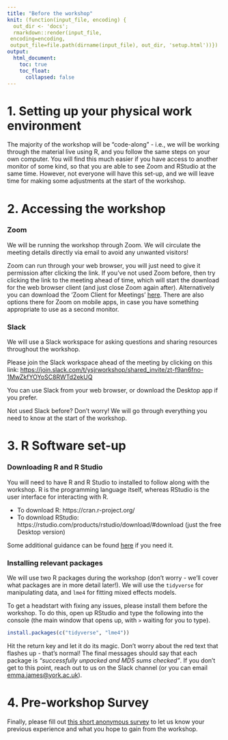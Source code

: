 ```yaml
---
title: "Before the workshop"
knit: (function(input_file, encoding) {
  out_dir <- 'docs';
  rmarkdown::render(input_file,
 encoding=encoding,
 output_file=file.path(dirname(input_file), out_dir, 'setup.html'))})
output: 
  html_document:
    toc: true
    toc_float:
      collapsed: false
---
```


# 1. Setting up your physical work environment 

The majority of the workshop will be "code-along" - i.e., we will be working through the material live using R, and you follow the same steps on your own computer. You will find this much easier if you have access to another monitor of some kind, so that you are able to see Zoom and RStudio at the same time. However, not everyone will have this set-up, and we will leave time for making some adjustments at the start of the workshop.


# 2. Accessing the workshop

### Zoom

We will be running the workshop through Zoom. We will circulate the meeting details directly via email to avoid any unwanted visitors! 

Zoom can run through your web browser, you will just need to give it permission after clicking the link. If you've not used Zoom before, then try clicking the link to the meeting ahead of time, which will start the download for the web browser client (and just close Zoom again after). Alternatively you can download the 'Zoom Client for Meetings' [here](https://zoom.us/download#client_4meeting). There are also options there for Zoom on mobile apps, in case you have something appropriate to use as a second monitor.  


### Slack 

We will use a Slack workspace for asking questions and sharing resources throughout the workshop. 

Please join the Slack workspace ahead of the meeting by clicking on this link: [https://join.slack.com/t/ysjrworkshop/shared_invite/zt-f9an6fno-1MwZkfYOYoSC8RWTd2ekUQ](https://join.slack.com/t/ysjrworkshop/shared_invite/zt-f9an6fno-1MwZkfYOYoSC8RWTd2ekUQ) 

You can use Slack from your web browser, or download the Desktop app if you prefer. 

Not used Slack before? Don't worry! We will go through everything you need to know at the start of the workshop. 

# 3. R Software set-up

### Downloading R and R Studio

You will need to have R and R Studio to installed to follow along with the workshop. R is the programming language itself, whereas RStudio is the user interface for interacting with R.  

* To download R: https://cran.r-project.org/  
* To download RStudio: https://rstudio.com/products/rstudio/download/#download (just the free Desktop version)


Some additional guidance can be found [here](https://datacarpentry.org/r-socialsci/setup.html) if you need it.

### Installing relevant packages

We will use two R packages during the workshop (don't worry - we'll cover what packages are in more detail later!). We will use the `tidyverse` for manipulating data, and `lme4` for fitting mixed effects models.

To get a headstart with fixing any issues, please install them before the workshop. To do this, open up RStudio and type the following into the console (the main window that opens up, with `>` waiting for you to type).

```r
install.packages(c("tidyverse", "lme4"))
```

Hit the return key and let it do its magic. Don't worry about the red text that flashes up - that's normal! The final messages should say that each package is *"successfully unpacked and MD5 sums checked"*. If you don't get to this point, reach out to us on the Slack channel (or you can email [emma.james@york.ac.uk](emma.james@york.ac.uk)).

# 4. Pre-workshop Survey

Finally, please fill out [this short anonymous survey](https://docs.google.com/forms/d/e/1FAIpQLScMYWoy0yHa1MUnMqksYW_XiCi9SwnwmExbgEfC2_G6RiLoZQ/viewform?usp=sf_link) to let us know your previous experience and what you hope to gain from the workshop. 